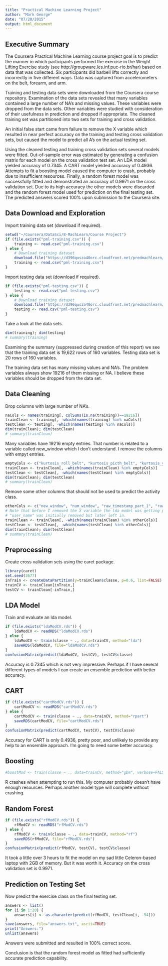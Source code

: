```yaml
---
title: "Practical Machine Learning Project"
author: "Mark George"
date: "07/20/2015"
output: html_document
---
```


## Executive Summary

The Coursera Practical Machine Learning course project goal is to predict the manner in which participants performed the exercise in the Weight Lifting Exercise study (see http://groupware.les.inf.puc-rio.br/har) based on data that was collected. Six participants did barbell lifts correctly and incorrectly in five different ways. Data was captured from accelerometers on the belt, forearm, and arm.

Training and testing data sets were downloaded from the Coursera course repository. Examination of the data sets revealed that many variables contained a large number of NA's and missing values. These variables were dropped from the data sets. Other variables were studied with consideration of their usefulness in prediction and dropped if appropriate. The cleaned training set was partitioned into two sets for training and cross validation. 

An initial false start came from failure to remove the X variable which resulted in near perfect accuracy on the training and testing cross validation sets, but caused the model to predict all A's on the actual testing set.

Using the cleaned testing and training cross validation sets several models were fitted. Out-of-sample error was estimated by generating a confusion matrix for each model on the cross validation test set. An LDA model yielded accuracy of 0.7345. A CART model yielded accuracy of 0.4936. Attempts to fit a boosting model caused the computer to crash, probably due to insufficient resources. Finally, a random forest model was successfully fitted and demonstrated an accuracy of 0.9971 on the cross validation set. Due to its high accuracy the other models were discarded and the random forest model used for prediction on the final testing set. The predicted answers scored 100% upon submission to the Coursera site.

## Data Download and Exploration

Import training data set (download if required).

```r
setwd("~/Coursera/DataSci/8-MachLearn/Course Project")
if (file.exists("pml-training.csv")) {
    training <- read.csv("pml-training.csv")
} else {
    # Download training dataset
    download.file("https://d396qusza40orc.cloudfront.net/predmachlearn/pml-training.csv", destfile="pml-training.csv", method="curl")
    training <- read.csv("pml-training.csv")
}
```

Import testing data set (download if required).

```r
if (file.exists("pml-testing.csv")) {
    testing <- read.csv("pml-testing.csv")
} else {
    # Download training dataset
    download.file("https://d396qusza40orc.cloudfront.net/predmachlearn/pml-testing.csv", destfile="pml-testing.csv", method="curl")
    testing <- read.csv("pml-testing.csv")
}
```

Take a look at the data sets.

```r
dim(training); dim(testing)
# summary(training)
```

Examining the summary (suppressed during creation of this report) we see that the training data set is 19,622 rows of 160 variables. Testing data set is 20 rows of 160 variables.

The training data set has many missing values and NA's. The problem variables always show 19216 of them missing or NA. I believe these variables should be dropped from the data set.

## Data Cleaning

Drop columns with large number of NA's.

```r
naCols <- names(training[, colSums(is.na(training))==19216])
trainClean <- training[, -which(names(training) %in% naCols)]
testClean <- testing[, -which(names(testing) %in% naCols)]
dim(trainClean); dim(testClean)
# summary(trainClean)
```

Many variables have 19216 empty entries. That number is related to a variable called new_window which I don't understand. I remove the columns with empyt entries.

```r
emptyCols <- c("kurtosis_roll_belt", "kurtosis_picth_belt", "kurtosis_yaw_belt", "kurtosis_roll_forearm", "kurtosis_picth_forearm", "kurtosis_yaw_forearm", "skewness_roll_forearm", "skewness_pitch_forearm", "skewness_yaw_forearm", "max_yaw_forearm", "min_yaw_forearm", "amplitude_yaw_forearm", "amplitude_yaw_belt", "skewness_roll_belt", "skewness_roll_belt.1", "skewness_yaw_belt", "max_yaw_belt", "in_yaw_belt", "kurtosis_roll_dumbbell", "kurtosis_picth_dumbbell", "kurtosis_yaw_dumbbell", "skewness_roll_dumbbell", "skewness_pitch_dumbbell", "skewness_yaw_dumbbell", "max_yaw_dumbbell", "min_yaw_dumbbell", "amplitude_yaw_dumbbell", "kurtosis_roll_arm", "kurtosis_picth_arm", "kurtosis_yaw_arm", "skewness_roll_arm", "skewness_pitch_arm", "skewness_yaw_arm", "min_yaw_belt")
trainClean <- trainClean[, -which(names(trainClean) %in% emptyCols)]
testClean <- testClean[, -which(names(testClean) %in% emptyCols)]
dim(trainClean); dim(testClean)
# summary(trainClean)
```

Remove some other columns that should not be used to predict the activity class.

```r
otherCols <- c("new_window", "num_window", "raw_timestamp_part_1", "raw_timestamp_part_2", "cvtd_timestamp", "X")
# Note that before I removed the X variable the lda model was getting perfect accuracy and the prediction on the cross validation set was predicting all A's. So obviously some issue.
# "user_name" was initially removed but later left in.
trainClean <- trainClean[, -which(names(trainClean) %in% otherCols)]
testClean <- testClean[, -which(names(testClean) %in% otherCols)]
dim(trainClean); dim(testClean)
# summary(trainClean)
```

## Preprocessing

Create cross validation sets using the caret package.

```r
library(caret)
set.seed(3677)
inTrain <- createDataPartition(y=trainClean$classe, p=0.6, list=FALSE)
trainCV <- trainClean[inTrain,]
testCV <- trainClean[-inTrain,]
```

## LDA Model

Train and evaluate an lda model.

```r
if (file.exists("ldaModCV.rds")) {
    ldaModCV <- readRDS("ldaModCV.rds")
} else {
    ldaModCV <- train(classe ~ ., data=trainCV, method="lda")
    saveRDS(ldaModCV, file="ldaModCV.rds")
}
confusionMatrix(predict(ldaModCV, testCV), testCV$classe)
```

Accuracy is 0.7345 which is not very impressive. Perhaps if I have several different types of models I can create an ensemble prediction with better accuracy.

## CART

```r
if (file.exists("cartModCV.rds")) {
    cartModCV <- readRDS("cartModCV.rds")
} else {
    cartModCV <- train(classe ~ ., data=trainCV, method="rpart")
    saveRDS(cartModCV, file="cartModCV.rds")
}
confusionMatrix(predict(cartModCV, testCV), testCV$classe)
```

Accuracy for CART is only 0.4936, pretty poor, and unlikely to provide any help to an ensemble approach. I'm going to need some better accuracy.

## Boosting

```r
#boostMod <- train(classe ~ ., data=trainCV, method="gbm", verbose=FALSE)
```
R crashes when attempting to run this. My computer probably doesn't have enough resources. Perhaps another model type will complete without crashing.

## Random Forest

```r
if (file.exists("rfModCV.rds")) {
    rfModCV <- readRDS("rfModCV.rds")
} else {
    rfModCV <- train(classe ~ ., data=trainCV, method="rf")
    saveRDS(rfModCV, file="rfModCV.rds")
}
confusionMatrix(predict(rfModCV, testCV), testCV$classe)
```

It took a little over 3 hours to fit the model on my sad little Celeron-based laptop with 2GB of memory. But it was worth it. Accuracy on the cross validation set is 0.9971.

## Prediction on Testing Set

Now predict the exercise class on the final testing set.

```r
answers <- list()
for (i in 1:20) {
    answers[i] <- as.character(predict(rfModCV, testClean[i, -54]))
}
save(answers, file="answers.txt", ascii=TRUE)
print("Answers:")
unlist(answers)
```

Answers were submitted and resulted in 100% correct score.

Conclusion is that the random forest model as fitted had sufficiently accurate prediction capability.
